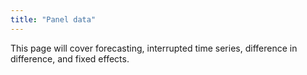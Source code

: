 ```yaml
---
title: "Panel data"
---
```


This page will cover forecasting, interrupted time series, difference in difference, and fixed effects.